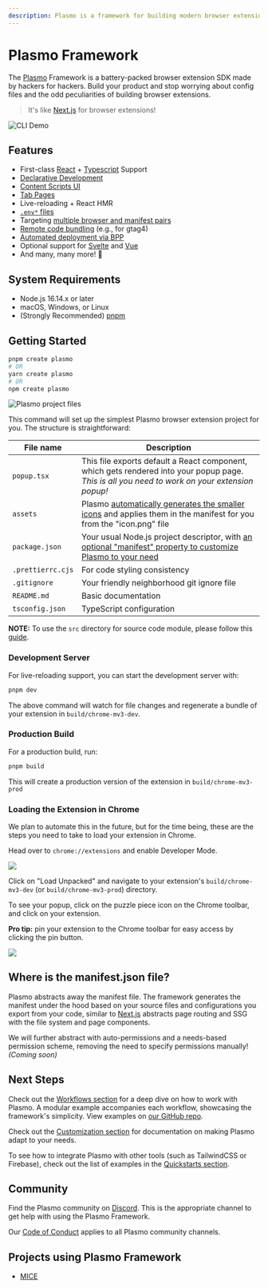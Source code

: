 ```yaml
---
description: Plasmo is a framework for building modern browser extensions optimized for speed and ease of use.
---
```




# Plasmo Framework

<ShieldBanners />

The [Plasmo](https://www.plasmo.com/) Framework is a battery-packed browser extension SDK made by hackers for hackers. Build your product and stop worrying about config files and the odd peculiarities of building browser extensions.

> It's like [Next.js](https://nextjs.org/) for browser extensions!

![CLI Demo](https://www.plasmo.com/assets/plasmo-cli-demo.gif)

## Features

- First-class [React](https://reactjs.org/) + [Typescript](https://www.typescriptlang.org/) Support
- [Declarative Development](/#where-is-the-manifestjson-file)
- [Content Scripts UI](/csui)
- [Tab Pages](/browser-extension/tab-pages)
- Live-reloading + React HMR
- [`.env*` files](/browser-extension/env)
- Targeting [multiple browser and manifest pairs](/workflows/build#with-specific-target)
- [Remote code bundling](/browser-extension/remote-code) (e.g., for gtag4)
- [Automated deployment via BPP](/workflows/submit)
- Optional support for [Svelte](https://github.com/PlasmoHQ/with-svelte) and [Vue](https://github.com/PlasmoHQ/with-vue)
- And many, many more! 🚀

## System Requirements

- Node.js 16.14.x or later
- macOS, Windows, or Linux
- (Strongly Recommended) [pnpm](https://pnpm.io/)

## Getting Started

```sh
pnpm create plasmo
# OR
yarn create plasmo
# OR
npm create plasmo
```

![Plasmo project files](@screenshots/file_structure.png)

This command will set up the simplest Plasmo browser extension project for you. The structure is straightforward:

| File name         | Description                                                                                                                                    |
| ----------------- | ---------------------------------------------------------------------------------------------------------------------------------------------- |
| `popup.tsx`       | This file exports default a React component, which gets rendered into your popup page. _This is all you need to work on your extension popup!_ |
| `assets`          | Plasmo [automatically generates the smaller icons](/browser-extension/icon) and applies them in the manifest for you from the "icon.png" file  |
| `package.json`    | Your usual Node.js project descriptor, with [an optional "manifest" property to customize Plasmo to your need](/customization/manifest)        |
| `.prettierrc.cjs` | For code styling consistency                                                                                                                   |
| `.gitignore`      | Your friendly neighborhood git ignore file                                                                                                     |
| `README.md`       | Basic documentation                                                                                                                            |
| `tsconfig.json`   | TypeScript configuration                                                                                                                       |

<Callout emoji="📢">

**NOTE:** To use the `src` directory for source code module, please follow this
[guide](/customization/src).

</Callout>

### Development Server

For live-reloading support, you can start the development server with:

```sh
pnpm dev
```

The above command will watch for file changes and regenerate a bundle of your extension in `build/chrome-mv3-dev`.

### Production Build

For a production build, run:

```sh
pnpm build
```

This will create a production version of the extension in `build/chrome-mv3-prod`

### Loading the Extension in Chrome

We plan to automate this in the future, but for the time being, these are the steps you need to take to load your extension in Chrome.

Head over to `chrome://extensions` and enable Developer Mode.

![](@screenshots/developer_mode.png)

Click on "Load Unpacked" and navigate to your extension's `build/chrome-mv3-dev` (or `build/chrome-mv3-prod`) directory.

To see your popup, click on the puzzle piece icon on the Chrome toolbar, and click on your extension.

<Callout>

**Pro tip:** pin your extension to the Chrome toolbar for easy access by clicking the pin button.

</Callout>

![](@screenshots/popup_example.png)

## Where is the manifest.json file?

Plasmo abstracts away the manifest file. The framework generates the manifest under the hood based on your source files and configurations you export from your code, similar to [Next.js](https://nextjs.org/) abstracts page routing and SSG with the file system and page components.

We will further abstract with auto-permissions and a needs-based permission scheme, removing the need to specify permissions manually! _(Coming soon)_

## Next Steps

Check out the [Workflows section](./workflows) for a deep dive on how to work with Plasmo. A modular example accompanies each workflow, showcasing the framework's simplicity. View examples on [our GitHub repo](https://github.com/PlasmoHQ/examples).

Check out the [Customization section](./customization) for documentation on making Plasmo adapt to your needs.

To see how to integrate Plasmo with other tools (such as TailwindCSS or Firebase), check out the list of examples in the [Quickstarts section](./quickstarts).

## Community

Find the Plasmo community on [Discord](https://www.plasmo.com/s/d). This is the appropriate channel to get help with using the Plasmo Framework.

Our [Code of Conduct](https://github.com/PlasmoHQ/plasmo/blob/main/.github/CODE_OF_CONDUCT.md) applies to all Plasmo community channels.

## Projects using Plasmo Framework

- [MICE](https://github.com/PlasmoHQ/mice)

